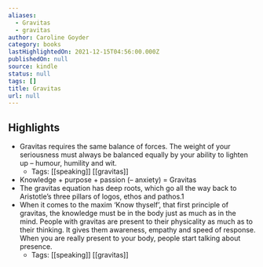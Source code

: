 ```yaml
---
aliases:
  - Gravitas
  - gravitas
author: Caroline Goyder
category: books
lastHighlightedOn: 2021-12-15T04:56:00.000Z
publishedOn: null
source: kindle
status: null
tags: []
title: Gravitas
url: null
---
```

## Highlights

- Gravitas requires the same balance of forces. The weight of your seriousness must always be balanced equally by your ability to lighten up – humour, humility and wit.
    - Tags: [[speaking]] [[gravitas]]
- Knowledge + purpose + passion (– anxiety) = Gravitas
- The gravitas equation has deep roots, which go all the way back to Aristotle’s three pillars of logos, ethos and pathos.1
- When it comes to the maxim ‘Know thyself’, that first principle of gravitas, the knowledge must be in the body just as much as in the mind. People with gravitas are present to their physicality as much as to their thinking. It gives them awareness, empathy and speed of response. When you are really present to your body, people start talking about presence.
    - Tags: [[speaking]] [[gravitas]]
